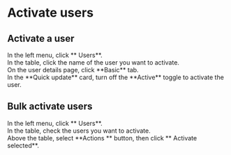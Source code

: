 # Activate users

## Activate a user

<Steps>

<div>
<Nav name="console" />
</div>

<div>
In the left menu, click **<Icon name="UserO" /> Users**.
</div>

<div>
In the table, click the name of the user you want to activate.
</div>

<div>
On the user details page, click **Basic** tab.
</div>

<div>
In the **Quick update** card, turn off the **Active** toggle to activate the user.
</div>

</Steps>

## Bulk activate users

<Steps>

<div>
<Nav name="console" />
</div>

<div>
In the left menu, click **<Icon name="UserO" /> Users**.
</div>

<div>
In the table, check the users you want to activate.
</div>

<div>
Above the table, select **Actions <Icon name="chevron-down" />** button, then click **<Icon name="CircleCheck" /> Activate selected**.
</div>

</Steps>